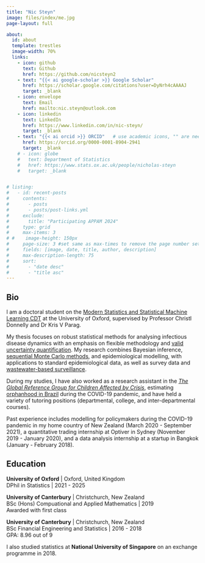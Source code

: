 ```yaml
---
title: "Nic Steyn"
image: files/index/me.jpg
page-layout: full

about:
  id: about
  template: trestles
  image-width: 70%
  links:
    - icon: github
      text: Github
      href: https://github.com/nicsteyn2
    - text: "{{< ai google-scholar >}} Google Scholar"
      href: https://scholar.google.com/citations?user=DyNrh4cAAAAJ
      target: _blank
    - icon: envelope
      text: Email
      href: mailto:nic.steyn@outlook.com
    - icon: linkedin
      text: LinkedIn
      href: https://www.linkedin.com/in/nic-steyn/
      target: _blank
    - text: "{{< ai orcid >}} ORCID"   # use academic icons, "" are needed
      href: https://orcid.org/0000-0001-8904-2941
      target: _blank
    # - icon: globe
    #   text: Department of Statistics
    #   href: https://www.stats.ox.ac.uk/people/nicholas-steyn
    #   target: _blank


# listing:
#   - id: recent-posts
#     contents: 
#       - posts
#       - posts/post-links.yml
#     exclude:
#       title: "Participating APPAM 2024"
#     type: grid
#     max-items: 3
# #    image-height: 150px
#     page-size: 3 #set same as max-times to remove the page number setting
#     fields: [image, date, title, author, description]
#     max-description-length: 75
#     sort: 
#       - "date desc"
#       - "title asc"
---
```


 
:::{#about}

## Bio

I am a doctoral student on the [Modern Statistics and Statistical Machine Learning CDT](https://statml.io) at the University of Oxford, supervised by Professor Christl Donnelly and Dr Kris V Parag.

My thesis focuses on robust statistical methods for analysing infectious disease dynamics with an emphasis on flexible methodology and [valid uncertainty quantification](https://github.com/nicsteyn2/RobustRtEstimators). My research combines Bayesian inference, [sequential Monte Carlo methods](http://nicsteyn2.github.io/SMCforRt/), and epidemiological modelling, with applications to standard epidemiological data, as well as survey data and [wastewater-based surveillance](https://github.com/nicsteyn2/NZWastewaterModelling).

During my studies, I have also worked as a research assistant in the [*The Global Reference Group for Children Affected by Crisis*](https://www.spi.ox.ac.uk/the-global-reference-group-on-children-affected-by-covid-19#collapse3701021), estimating [orphanhood in Brazil](https://doi.org/10.1101/2025.01.31.25321479) during the COVID-19 pandemic, and have held a variety of tutoring positions (departmental, college, and inter-departmental courses).

Past experience includes modelling for policymakers during the COVID-19 pandemic in my home country of New Zealand (March 2020 - September 2021), a quantitative trading internship at Optiver in Sydney (November 2019 - January 2020), and a data analysis internship at a startup in Bangkok (January - February 2018).

## Education

**University of Oxford** | Oxford, United Kingdom<br>
DPhil in Statistics | 2021 - 2025

**University of Canterbury** | Christchurch, New Zealand<br>
BSc (Hons) Compuational and Applied Mathematics | 2019<br>
Awarded with first class

**University of Canterbury** | Christchurch, New Zealand<br>
BSc Financial Engineering and Statistics | 2016 - 2018<br>
GPA: 8.96 out of 9

I also studied statistics at **National University of Singapore** on an exchange programme in 2018.

:::


